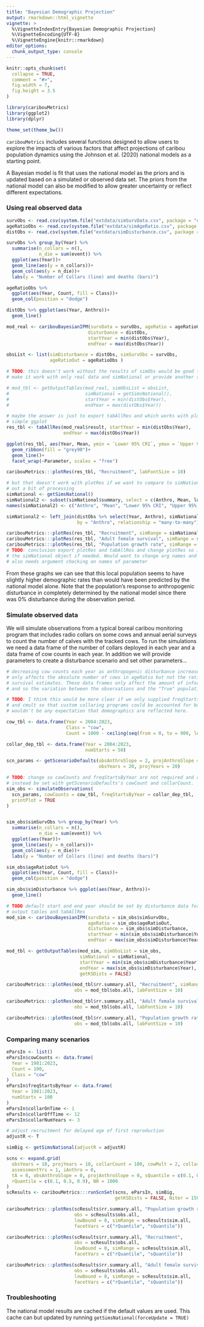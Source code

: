 ```yaml
---
title: "Bayesian Demographic Projection"
output: rmarkdown::html_vignette
vignette: >
  %\VignetteIndexEntry{Bayesian Demographic Projection}
  %\VignetteEncoding{UTF-8}
  %\VignetteEngine{knitr::rmarkdown}
editor_options: 
  chunk_output_type: console
---
```


```r
knitr::opts_chunk$set(
  collapse = TRUE,
  comment = "#>",
  fig.width = 7, 
  fig.height = 3.5
)
```

```r
library(caribouMetrics)
library(ggplot2)
library(dplyr)

theme_set(theme_bw())
```

`caribouMetrics` includes several functions designed to allow users to explore the impacts of various factors that affect projections of caribou population dynamics using the Johnson et al. (2020) national models as a starting point.

A Bayesian model is fit that uses the national model as the priors and is updated based on a simulated or observed data set. The priors from the national model can also be modified to allow greater uncertainty or reflect different expectations.

### Using real observed data

```r
survObs <- read.csv(system.file("extdata/simSurvData.csv", package = "caribouMetrics"))
ageRatioObs <- read.csv(system.file("extdata/simAgeRatio.csv", package = "caribouMetrics"))
distObs <- read.csv(system.file("extdata/simDisturbance.csv", package = "caribouMetrics"))

survObs %>% group_by(Year) %>% 
  summarise(n_collars = n(),
            n_die = sum(event)) %>% 
  ggplot(aes(Year))+
  geom_line(aes(y = n_collars))+
  geom_col(aes(y = n_die))+
  labs(y = "Number of Collars (line) and deaths (bars)")

ageRatioObs %>% 
  ggplot(aes(Year, Count, fill = Class))+
  geom_col(position = "dodge")

distObs %>% ggplot(aes(Year, Anthro))+
  geom_line()

```

```r
mod_real <- caribouBayesianIPM(survData = survObs, ageRatio = ageRatioObs, 
                              disturbance = distObs, 
                              startYear = min(distObs$Year), 
                              endYear = max(distObs$Year))

obsList <- list(simDisturbance = distObs, simSurvObs = survObs, 
                ageRatioOut = ageRatioObs )

# TODO: this doesn't work without the results of simObs would be good to
# make it work with only real data and simNational or provide another summary fun

# mod_tbl <- getOutputTables(mod_real, simObsList = obsList,
#                            simNational = getSimsNational(),
#                            startYear = min(distObs$Year), 
#                            endYear = max(distObs$Year))

# maybe the answer is just to export tabAllRes and which works with plotRes or
# simple ggplot
res_tbl <- tabAllRes(mod_real$result, startYear = min(distObs$Year),
                     endYear = max(distObs$Year))

ggplot(res_tbl, aes(Year, Mean, ymin = `Lower 95% CRI`, ymax = `Upper 95% CRI`))+
  geom_ribbon(fill = "grey90")+
  geom_line()+
  facet_wrap(~Parameter, scales = "free")

caribouMetrics:::plotRes(res_tbl, "Recruitment", labFontSize = 10)

# but that doesn't work with plotRes if we want to compare to simNational with
# out a bit of processing
simNational <- getSimsNational()
simNational2 <- subset(simNational$summary, select = c(Anthro, Mean, lower, upper, Parameter))
names(simNational2) <- c("Anthro", "Mean", "Lower 95% CRI", "Upper 95% CRI", "parameter")

simNational2 <- left_join(distObs %>% select(Year, Anthro), simNational2, 
                          by = "Anthro", relationship = "many-to-many")

caribouMetrics:::plotRes(res_tbl, "Recruitment", simRange = simNational2, labFontSize = 10)
caribouMetrics:::plotRes(res_tbl, "Adult female survival", simRange = simNational2, labFontSize = 10)
caribouMetrics:::plotRes(res_tbl, "Population growth rate", simRange = simNational2, labFontSize = 10)
# TODO: conclusion export plotRes and tabAllRes and change plotRes so it can do the processing of
# the simNational object if needed. Would want to change arg names and fun names.
# also needs argument checking on names of parameter
```

From these graphs we can see that this local population seems to have slightly higher demographic rates than would have been predicted by the national model alone. Note that the population's response to anthropogenic disturbance in completely determined by the national model since there was 0% disturbance during the observation period.  

### Simulate observed data
We will simulate observations from a typical boreal caribou monitoring program that includes radio collars on some cows and annual aerial surveys to count the number of calves with the tracked cows. To run the simulations we need a data frame of the number of collars deployed in each year and a data frame of cow counts in each year. In addition we will provide parameters to create a disturbance scenario and set other parameters...

```r

# decreasing cow counts each year as anthropogenic disturbance increases. This
# only affects the absolute number of cows in ageRatio but not the ratio and not
# survival estimates. These data frames only affect the amount of information
# and so the variation between the observations and the "True" population.

# TODO: I think this would be more clear if we only supplied freqStartsByYear
# and cmult so that custom collaring programs could be accounted for but there
# wouldn't be any expectation that demographics are reflected here.

cow_tbl <- data.frame(Year = 2004:2023,
                      Class = "cow",
                      Count = 1000 - ceiling(seq(from = 0, to = 900, length.out = 20)))

collar_dep_tbl <- data.frame(Year = 2004:2023,
                             numStarts = 50)

scn_params <- getScenarioDefaults(obsAnthroSlope = 2, projAnthroSlope = 3,
                                  obsYears = 20, projYears = 20)

# TODO: change so cowCounts and freqStartsByYear are not required and can
# instead be set with getScenarioDefaults's cowCount and collarCount. 
sim_obs <- simulateObservations(
  scn_params, cowCounts = cow_tbl, freqStartsByYear = collar_dep_tbl,
  printPlot = TRUE
)


sim_obs$simSurvObs %>% group_by(Year) %>% 
  summarise(n_collars = n(),
            n_die = sum(event)) %>% 
  ggplot(aes(Year))+
  geom_line(aes(y = n_collars))+
  geom_col(aes(y = n_die))+
  labs(y = "Number of Collars (line) and deaths (bars)")

sim_obs$ageRatioOut %>% 
  ggplot(aes(Year, Count, fill = Class))+
  geom_col(position = "dodge")

sim_obs$simDisturbance %>% ggplot(aes(Year, Anthro))+
  geom_line()
```

```r
# TODO default start and end year should be set by disturbance data for IPM,
# output tables and tabAllRes
mod_sim <- caribouBayesianIPM(survData = sim_obs$simSurvObs,
                              ageRatio = sim_obs$ageRatioOut, 
                              disturbance = sim_obs$simDisturbance, 
                              startYear = min(sim_obs$simDisturbance$Year), 
                              endYear = max(sim_obs$simDisturbance$Year))

mod_tbl <- getOutputTables(mod_sim, simObsList = sim_obs,
                           simNational = simNational,
                           startYear = min(sim_obs$simDisturbance$Year),
                           endYear = max(sim_obs$simDisturbance$Year),
                           getKSDists = FALSE)

caribouMetrics:::plotRes(mod_tbl$rr.summary.all, "Recruitment", simRange = mod_tbl$sim.all,
                         obs = mod_tbl$obs.all, labFontSize = 10)

caribouMetrics:::plotRes(mod_tbl$rr.summary.all, "Adult female survival", simRange = mod_tbl$sim.all,
                         obs = mod_tbl$obs.all, labFontSize = 10)

caribouMetrics:::plotRes(mod_tbl$rr.summary.all, "Population growth rate", simRange = mod_tbl$sim.all,
                         obs = mod_tbl$obs.all, labFontSize = 10)
```


### Comparing many scenarios

```r
eParsIn <- list()
eParsIn$cowCounts <- data.frame(
  Year = 1981:2023,
  Count = 100,
  Class = "cow"
)
eParsIn$freqStartsByYear <- data.frame(
  Year = 1981:2023,
  numStarts = 100
)
eParsIn$collarOnTime <- 1
eParsIn$collarOffTime <- 12
eParsIn$collarNumYears <- 3

# adjust recruitment for delayed age of first reproduction
adjustR <- T 

simBig <- getSimsNational(adjustR = adjustR)

scns <- expand.grid(
  obsYears = 10, projYears = 10, collarCount = 100, cowMult = 2, collarInterval = 2,
  assessmentYrs = 1, iAnthro = 0,
  tA = 0, obsAnthroSlope = 0, projAnthroSlope = 0, sQuantile = c(0.1, 0.5, 0.9), 
  rQuantile = c(0.1, 0.5, 0.9), N0 = 1000
)
scResults <- caribouMetrics:::runScnSet(scns, eParsIn, simBig,
                                        getKSDists = FALSE, Niter = 150, Nburn = 100)

caribouMetrics:::plotRes(scResults$rr.summary.all, "Population growth rate", 
                         obs = scResults$obs.all,
                         lowBound = 0, simRange = scResults$sim.all,
                         facetVars = c("rQuantile", "sQuantile"))

caribouMetrics:::plotRes(scResults$rr.summary.all, "Recruitment", 
                         obs = scResults$obs.all,
                         lowBound = 0, simRange = scResults$sim.all,
                         facetVars = c("rQuantile", "sQuantile"))

caribouMetrics:::plotRes(scResults$rr.summary.all, "Adult female survival", 
                         obs = scResults$obs.all,
                         lowBound = 0, simRange = scResults$sim.all,
                         facetVars = c("rQuantile", "sQuantile"))
```


### Troubleshooting
The national model results are cached if the default values are used. This cache can but updated by running `getSimsNational(forceUpdate = TRUE)`




